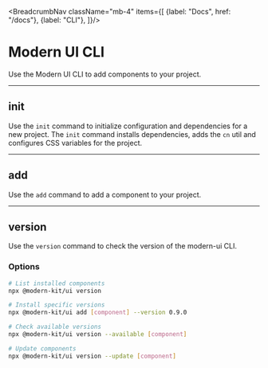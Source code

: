 
<BreadcrumbNav className="mb-4" items={[
  {label: "Docs", href: "/docs"},
  {label: "CLI"},
]}/>

# Modern UI CLI

Use the Modern UI CLI to add components to your project.

---

## init

Use the `init` command to initialize configuration and dependencies for a new project.
The `init` command installs dependencies, adds the `cn` util and configures CSS variables for the project.

<InitInstallation />

---

## add

Use the `add` command to add a component to your project.

<AddInstallation />

---

## version

Use the `version` command to check the version of the modern-ui CLI.

<VersionInstallation />

### Options

```bash
# List installed components
npx @modern-kit/ui version

# Install specific versions
npx @modern-kit/ui add [component] --version 0.9.0

# Check available versions
npx @modern-kit/ui version --available [component]

# Update components
npx @modern-kit/ui version --update [component]
```



